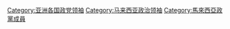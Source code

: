 [[Category:亚洲各国政党领袖|Category:亚洲各国政党领袖]]
[[Category:马来西亚政治领袖|Category:马来西亚政治领袖]]
[[Category:馬來西亞政黨成員|Category:馬來西亞政黨成員]]